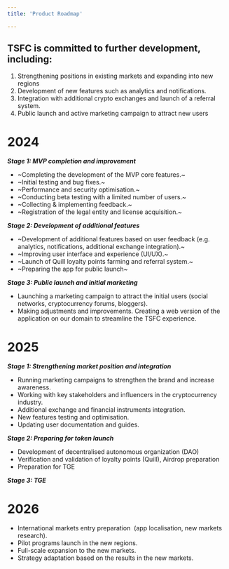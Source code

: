 ```yaml
---
title: 'Product Roadmap'

---
```


## TSFC is committed to further development, including: 
1. Strengthening positions in existing markets and expanding into new regions
2. Development of new features such as analytics and notifications.
3. Integration with additional crypto exchanges and launch of a referral system.
4. Public launch and active marketing campaign to attract new users

# 2024
**_Stage 1: MVP completion and improvement_**
- ~Completing the development of the MVP core features.~
- ~Initial testing and bug fixes.~
- ~Performance and security optimisation.~
- ~Conducting beta testing with a limited number of users.~
- ~Collecting & implementing feedback.~
- ~Registration of the legal entity and license acquisition.~

**_Stage 2: Development of additional features_**
- ~Development of additional features based on user feedback (e.g. analytics, notifications, additional exchange integration).~
- ~Improving user interface and experience (UI/UX).~
- ~Launch of Quill loyalty points farming and referral system.~
- ~Preparing the app for public launch~

**_Stage 3: Public launch and initial marketing_**
- Launching a marketing campaign to attract the initial users (social networks, cryptocurrency forums, bloggers).
- Making adjustments and improvements.
Creating a web version of the application on our domain to streamline the TSFC experience.

# 2025
**_Stage 1: Strengthening market position and integration_**
- Running marketing campaigns to strengthen the brand and increase awareness.
- Working with key stakeholders and influencers in the cryptocurrency industry.
- Additional exchange and financial instruments integration.
- New features testing and optimisation.
- Updating user documentation and guides.

**_Stage 2: Preparing for token launch_**
- Development of decentralised autonomous organization (DAO)
- Verification and validation of loyalty points (Quill), Airdrop preparation
- Preparation for TGE

**_Stage 3: TGE_**

# 2026
- International markets entry preparation  (app localisation, new markets research).
- Pilot programs launch in the new regions.
- Full-scale expansion to the new markets.
- Strategy adaptation based on the results in the new markets.

